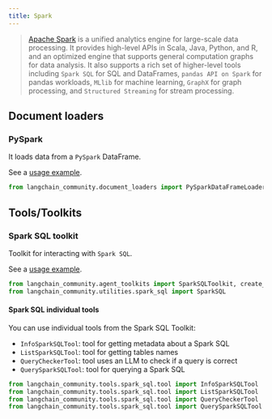 ```yaml
---
title: Spark
---
```


>[Apache Spark](https://spark.apache.org/) is a unified analytics engine for
> large-scale data processing. It provides high-level APIs in Scala, Java,
> Python, and R, and an optimized engine that supports general computation
> graphs for data analysis. It also supports a rich set of higher-level
> tools including `Spark SQL` for SQL and DataFrames, `pandas API on Spark`
> for pandas workloads, `MLlib` for machine learning,
> `GraphX` for graph processing, and `Structured Streaming` for stream processing.

## Document loaders

### PySpark

It loads data from a `PySpark` DataFrame.

See a [usage example](/oss/integrations/document_loaders/pyspark_dataframe).

```python
from langchain_community.document_loaders import PySparkDataFrameLoader
```

## Tools/Toolkits

### Spark SQL toolkit

Toolkit for interacting with `Spark SQL`.

See a [usage example](/oss/integrations/tools/spark_sql).

```python
from langchain_community.agent_toolkits import SparkSQLToolkit, create_spark_sql_agent
from langchain_community.utilities.spark_sql import SparkSQL
```

#### Spark SQL individual tools

You can use individual tools from the Spark SQL Toolkit:
- `InfoSparkSQLTool`: tool for getting metadata about a Spark SQL
- `ListSparkSQLTool`: tool for getting tables names
- `QueryCheckerTool`: tool uses an LLM to check if a query is correct
- `QuerySparkSQLTool`: tool for querying a Spark SQL

```python
from langchain_community.tools.spark_sql.tool import InfoSparkSQLTool
from langchain_community.tools.spark_sql.tool import ListSparkSQLTool
from langchain_community.tools.spark_sql.tool import QueryCheckerTool
from langchain_community.tools.spark_sql.tool import QuerySparkSQLTool
```

